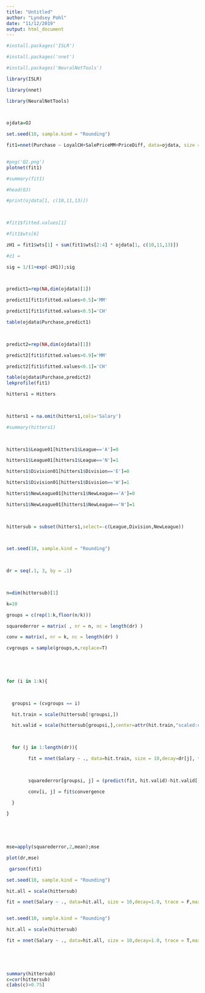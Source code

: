 ```yaml
---
title: "Untitled"
author: "Lyndsey Pohl"
date: "11/12/2019"
output: html_document
---
```


```r

#install.packages('ISLR')

#install.packages('nnet')

#install.packages('NeuralNetTools')

library(ISLR)

library(nnet)

library(NeuralNetTools)

 

```

```r

ojdata=OJ

set.seed(10, sample.kind = "Rounding")

fit1=nnet(Purchase ~ LoyalCH+SalePriceMM+PriceDiff, data=ojdata, size = 1)

 
#png('Q2.png')
plotnet(fit1)

#summary(fit1)

#head(OJ)

#print(ojdata[1, c(10,11,13)])

 

#fit1$fitted.values[1]

#fit1$wts[6]

zH1 = fit1$wts[1] + sum(fit1$wts[2:4] * ojdata[1, c(10,11,13)])

#z1 =

sig = 1/(1+exp(-zH1));sig

 

predict1=rep(NA,dim(ojdata)[1])

predict1[fit1$fitted.values>0.5]='MM'

predict1[fit1$fitted.values<0.5]='CH'

table(ojdata$Purchase,predict1)

 

predict2=rep(NA,dim(ojdata)[1])

predict2[fit1$fitted.values>0.9]='MM'

predict2[fit1$fitted.values<0.1]='CH'

table(ojdata$Purchase,predict2)
lekprofile(fit1)
```

```r

hitters1 = Hitters

 

hitters1 = na.omit(hitters1,cols='Salary')

#summary(hitters1)

 

hitters1$League01[hitters1$League=='A']=0

hitters1$League01[hitters1$League=='N']=1

hitters1$Division01[hitters1$Division=='E']=0

hitters1$Division01[hitters1$Division=='W']=1

hitters1$NewLeague01[hitters1$NewLeague=='A']=0

hitters1$NewLeague01[hitters1$NewLeague=='N']=1

 

hittersub = subset(hitters1,select=-c(League,Division,NewLeague))

 

set.seed(10, sample.kind = "Rounding")

 

dr = seq(.1, 3, by = .1)

 

n=dim(hittersub)[1]

k=10

groups = c(rep(1:k,floor(n/k)))

squarederror = matrix( , nr = n, nc = length(dr) )

conv = matrix(, nr = k, nc = length(dr) )

cvgroups = sample(groups,n,replace=T)

 

 

for (i in 1:k){

 

  groupsi = (cvgroups == i)

  hit.train = scale(hittersub[!groupsi,])

  hit.valid = scale(hittersub[groupsi,],center=attr(hit.train,"scaled:center"),scale=attr(hit.train,"scaled:scale"))

 

  for (j in 1:length(dr)){

        fit = nnet(Salary ~ ., data=hit.train, size = 10,decay=dr[j], trace = F,maxit=1000,linout=T)

 

        squarederror[groupsi, j] = (predict(fit, hit.valid)-hit.valid[,17])^2

        conv[i, j] = fit$convergence

  }

}

 

 

```

```r

mse=apply(squarederror,2,mean);mse

plot(dr,mse)

 garson(fit1)

```
```r

set.seed(10, sample.kind = "Rounding")

hit.all = scale(hittersub)

fit = nnet(Salary ~ ., data=hit.all, size = 10,decay=1.0, trace = F,maxit=300,linout=T)



```

```r

set.seed(10, sample.kind = "Rounding")

hit.all = scale(hittersub)

fit = nnet(Salary ~ ., data=hit.all, size = 10,decay=1.0, trace = T,maxit=300,linout=T)

 

 

```
```r
 
summary(hittersub)
c=cor(hittersub)
c[abs(c)>0.75]
```
